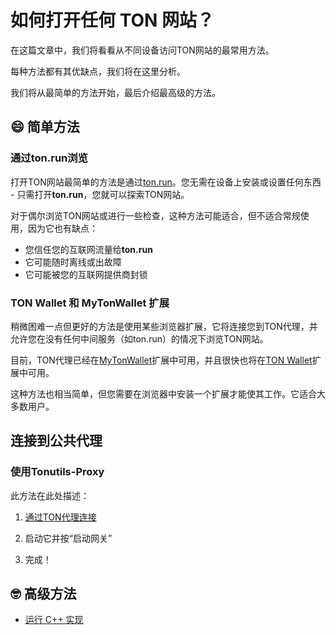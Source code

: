 # 如何打开任何 TON 网站？

在这篇文章中，我们将看看从不同设备访问TON网站的最常用方法。

每种方法都有其优缺点，我们将在这里分析。

我们将从最简单的方法开始，最后介绍最高级的方法。

## 😄 简单方法

### 通过ton.run浏览

打开TON网站最简单的方法是通过[ton.run](https://ton.run)。您无需在设备上安装或设置任何东西 - 只需打开**ton.run**，您就可以探索TON网站。

对于偶尔浏览TON网站或进行一些检查，这种方法可能适合，但不适合常规使用，因为它也有缺点：

- 您信任您的互联网流量给**ton.run**
- 它可能随时离线或出故障
- 它可能被您的互联网提供商封锁

### TON Wallet 和 MyTonWallet 扩展

稍微困难一点但更好的方法是使用某些浏览器扩展，它将连接您到TON代理，并允许您在没有任何中间服务（如ton.run）的情况下浏览TON网站。

目前，TON代理已经在[MyTonWallet](https://mytonwallet.io/)扩展中可用，并且很快也将在[TON Wallet](https://chrome.google.com/webstore/detail/ton-wallet/nphplpgoakhhjchkkhmiggakijnkhfnd)扩展中可用。

这种方法也相当简单，但您需要在浏览器中安装一个扩展才能使其工作。它适合大多数用户。

## 连接到公共代理

### 使用Tonutils-Proxy

此方法在此处描述：

1. [通过TON代理连接](https://github.com/xssnick/Tonutils-Proxy#download-precompiled-version)

2. 启动它并按“启动网关”

3. 完成！

## 🤓 高级方法

- [运行 C++ 实现](/v3/guidelines/web3/ton-proxy-sites/running-your-own-ton-proxy)
